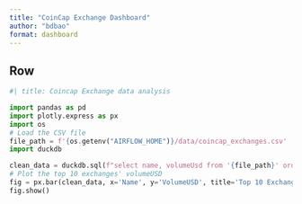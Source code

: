 ```yaml
---
title: "CoinCap Exchange Dashboard"
author: "bdbao"
format: dashboard
---
```

    
## Row {height=70%}

```python
#| title: Coincap Exchange data analysis

import pandas as pd
import plotly.express as px
import os
# Load the CSV file
file_path = f'{os.getenv("AIRFLOW_HOME")}/data/coincap_exchanges.csv'
import duckdb

clean_data = duckdb.sql(f"select name, volumeUsd from '{file_path}' order by 2 desc limit 10").df()
# Plot the top 10 exchanges' volumeUSD
fig = px.bar(clean_data, x='Name', y='VolumeUSD', title='Top 10 Exchanges by VolumeUSD')
fig.show()
 
```

